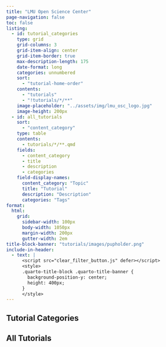 ```yaml
---
title: "LMU Open Science Center"
page-navigation: false
toc: false
listing:
  - id: tutorial_categories
    type: grid
    grid-columns: 3
    grid-item-align: center
    grid-item-border: true
    max-description-length: 175
    date-format: long
    categories: unnumbered
    sort:
      - "tutorial-home-order"
    contents: 
      - "tutorials"
      - "!tutorials/*/**"
    image-placeholder: "../assets/img/lmu_osc_logo.jpg"
    image-height: 200px
  - id: all_tutorials
    sort:
      - "content_category"
    type: table
    contents:
      - tutorials/*/**.qmd
    fields: 
      - content_category
      - title
      - description
      - categories
    field-display-names:
      content_category: "Topic"
      title: "Tutorial"
      description: "Description"
      categories: "Tags"
format:
  html:
    grid:
      sidebar-width: 100px
      body-width: 1050px
      margin-width: 200px
      gutter-width: 2em
title-block-banner: "tutorials/images/pupholder.png"
include-in-header:
  - text: |
      <script src="clear_filter_button.js" defer></script>
      <style>
      .quarto-title-block .quarto-title-banner {
        background-position-y: center;
        height: 400px;
      }
      </style>
---
```


```{=html}
<style>
.card {
	--bs-card-border-width: 4px !important;
	--bs-card-border-color: rgba(0, 153, 51, 0.3) !important;
}

h5, .h5 {
	font-size: 2.3rem;
}

.quarto-grid-item .listing-categories .listing-category {
	color: #009FE3;
	border: solid 1px #009FE3;
	border-radius: .25rem;
	text-transform: uppercase;
	font-size: .85em;
	padding-left: .5em;
	padding-right: .5em;
	padding-top: .15em;
	padding-bottom: .15em;
	cursor: pointer;
	margin-right: 8px;
	margin-bottom: 8px;
}

.quarto-grid-item .card-text {
	font-size: 1.2em;
}

</style>


```

## Tutorial Categories

:::{#tutorial_categories}
:::


## All Tutorials

:::{#all_tutorials}
:::